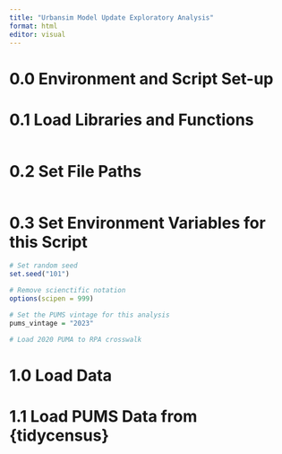 ```yaml
---
title: "Urbansim Model Update Exploratory Analysis"
format: html
editor: visual
---
```

# 0.0 Environment and Script Set-up
# 0.1 Load Libraries and Functions
```r
```
# 0.2 Set File Paths
```r
```
# 0.3 Set Environment Variables for this Script
```r
# Set random seed
set.seed("101")

# Remove scienctific notation
options(scipen = 999)

# Set the PUMS vintage for this analysis
pums_vintage = "2023"

# Load 2020 PUMA to RPA crosswalk
```
# 1.0 Load Data
# 1.1 Load PUMS Data from {tidycensus}
```r
```